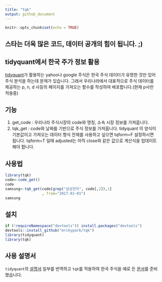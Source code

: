 ```yaml
---
title: "tqk"
output: github_document
---
```


```r
knitr::opts_chunk$set(echo = TRUE)
```

## 스타는 더욱 많은 코드, 데이터 공개의 힘이 됩니다. ;)

## tidyquant에서 한국 주가 정보 활용
[tidyquant][1]가 활용하는 yahoo나 google 주식은 한국 주식 데이터가 유명한 것만 있어 주식 분석을 하는데 문제가 있습니다. 그래서 우리나라에서 대표적으로 주식 데이터를 제공하는 p, n, d 사등의 페이지를 가져오는 함수를 작성하여 배포합니다.(현재 p사만 적용중)

## 기능
1. get_code : 우리나라 주식시장의 code와 명칭, 소속 시장 정보를 가져옵니다.
1. tqk_get  : code와 날짜를 기반으로 주식 정보를 가져옵니다. tidyquant 의 양식이 기본값이고 가져오는 데이터 형식 전체를 사용하고 싶으면 tqform=F 설정하시면 됩니다. tqform=T 일때 adjusted는 아직 close와 같은 값으로 계산식을 업데이트 해야 합니다.

## 사용법

```r
library(tqk)
code<-code_get()
code
samsung<-tqk_get(code[grep("삼성전자", code[,2]),1]
                 , from="2017-01-01")
samsung
```

## 설치
```r
if (!requireNamespace("devtools")) install.packages("devtools")
devtools::install_github("mrchypark/tqk")
library(tidyquant)
library(tqk)
```

## 사용 설명서

`tidyquant`의 [설명서][3] 일부를 번역하고 `tqk`를 적용하여 한국 주식을 예로 든 [문서][2]를 준비 했습니다.

[1]: https://github.com/business-science/tidyquant
[2]: https://mrchypark.github.io/tqk_docs/tidyquant-with-tqk.html
[3]: https://github.com/business-science/tidyquant
